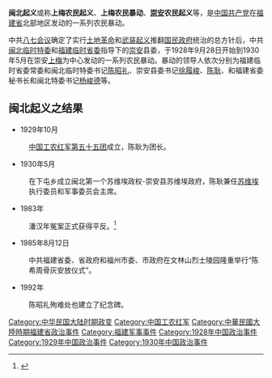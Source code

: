 '''闽北起义'''或称'''上梅农民起义'''、'''上梅农民暴动'''、'''[[崇安|崇安]]农民起义'''等，是[[中国共产党|中国共产党]]在[[福建省_(中华民国大陆时期)|福建省]]北部地区发动的一系列农民暴动。

中共[[八七会议|八七会议]]确定了实行[[土地革命|土地革命]]和[[武装起义|武装起义]]推翻[[国民政府|国民政府]]统治的总方针后，中共[[闽北临时特委|闽北临时特委]]和[[福建临时省委|福建临时省委]]指导下的[[崇安|崇安]]县委，于1928年9月28日开始到1930年5月在崇安[[上梅|上梅]]为中心发动的一系列农民暴动。暴动的领导人依次分别为福建临时省委常委和闽北临时特委书记[[陈昭礼|陈昭礼]]、崇安县委书记[[徐履峻|徐履峻]]、[[陈耿|陈耿]]、和福建省委秘书长和闽北特委书记[[杨峻德|杨峻德]]等。

==闽北起义之结果==
*1929年10月
:[[中国工农红军第五十五团|中国工农红军第五十五团]]成立，陈耿为团长。

*1930年5月
:在下屯乡成立闽北第一个苏维埃政权-崇安县苏维埃政府，陈耿兼任[[苏维埃|苏维埃]]执行委员和军事委员会主席。

*1983年
:潘汉年冤案正式获得平反。<ref name="crpn">{{Cite web |url=http://dangshi.people.com.cn/GB/18187581.html |title=陈昭礼：不该被遗忘的百色起义领导人 |accessdate= |publisher= |date= |archive-date=2018-08-31 |archive-url=https://web.archive.org/web/20180831035312/http://dangshi.people.com.cn/GB/18187581.html |dead-url=no }}</ref>

*1985年8月12日
:中共福建省委、省政府和福州市委、市政府在文林山烈士陵园隆重举行“陈希周骨灰安放仪式”。

*1992年
:陈昭礼殉难处也建立了纪念碑。

{{中华民国大陆时期小作品}}
[[Category:中华民国大陆时期政变|Category:中华民国大陆时期政变]]
[[Category:中国工农红军|Category:中国工农红军]]
[[Category:中華民國大陸時期福建省政治事件|Category:中華民國大陸時期福建省政治事件]]
[[Category:福建军事事件|Category:福建军事事件]]
[[Category:1928年中国政治事件|Category:1928年中国政治事件]]
[[Category:1929年中国政治事件|Category:1929年中国政治事件]]
[[Category:1930年中国政治事件|Category:1930年中国政治事件]]